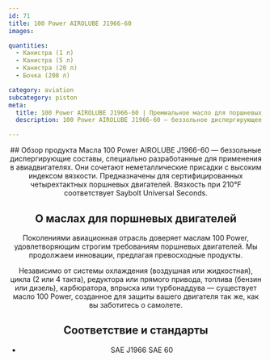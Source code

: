 ```yaml
---
id: 71
title: 100 Power AIROLUBE J1966-60
images:

quantities:
  - Канистра (1 л)
  - Канистра (5 л)
  - Канистра (20 л)
  - Бочка (208 л)

category: aviation
subcategory: piston
meta:
  title: 100 Power AIROLUBE J1966-60 | Премиальное масло для поршневых авиадвигателей
  description: 100 Power AIROLUBE J1966-60 — беззольное диспергирующее масло для поршневых двигателей, разработанное для четырехтактных авиадвигателей. Сочетает высоковязкие базовые масла с неметаллическими присадками, обеспечивая отличную стабильность и защиту. Соответствует спецификации SAE J1966 SAE 60.

---
```


<Header>
  ## Обзор продукта
  Масла 100 Power AIROLUBE J1966-60 — беззольные диспергирующие составы, специально разработанные для применения в авиадвигателях. Они сочетают неметаллические присадки с высоким индексом вязкости. Предназначены для сертифицированных четырехтактных поршневых двигателей. Вязкость при 210°F соответствует Saybolt Universal Seconds.

  ## О маслах для поршневых двигателей
  Поколениями авиационная отрасль доверяет маслам 100 Power, удовлетворяющим строгим требованиям поршневых двигателей. Мы продолжаем инновации, предлагая превосходные продукты.

  Независимо от системы охлаждения (воздушная или жидкостная), цикла (2 или 4 такта), редуктора или прямого привода, топлива (бензин или дизель), карбюратора, впрыска или турбонаддува — существует масло 100 Power, созданное для защиты вашего двигателя так же, как вы заботитесь о самолете.

  ## Соответствие и стандарты
  - SAE J1966 SAE 60

</Header>
